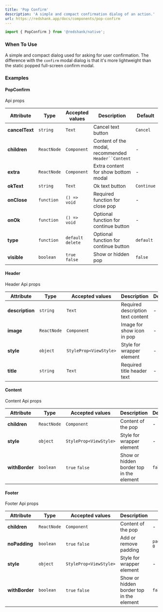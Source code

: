 ```yaml
---
title: 'Pop Confirm'
description: 'A simple and compact confirmation dialog of an action.'
url: https://redshank.app/docs/components/pop-confirm
---
```


```jsx
import { PopConfirm } from '@redshank/native';
```

### When To Use
A simple and compact dialog used for asking for user confirmation.
The difference with the `confirm` modal dialog is that it's more lightweight than the static popped full-screen confirm modal.

<Spacer y={2} />

### Examples

<Playground
  id="pop-confirm"
  title="Pop Confirm"
  description="Default Pop Confirm element."
  code={popConfirm.defaultCode}
/>

<Spacer y={2} />

<Playground
  id="complete-example"
  title="Complete Example"
  description="Complete example using Header, Content and Footer element."
  code={popConfirm.headerContentAndFooter}
/>

<Spacer y={2} />

<Playground
  id="confirm-delete"
  title="Confirm delete"
  description="Confirm action example."
  code={popConfirm.confirmDelete}
/>

<Spacer y={2} />

#### PopConfirm
Api props

| Attribute      | Type        | Accepted values    | Description                                         | Default    |
|----------------|-------------|--------------------|-----------------------------------------------------|------------|
| **cancelText** | `string`    | `Text`             | Cancel text button                                  | `Cancel`   |
| **children**   | `ReactNode` | `Component`        | Content of the modal, recommended `Header``Content` | -          |
| **extra**      | `ReactNode` | `Component`        | Extra content for show bottom modal                 | -          |
| **okText**     | `string`    | `Text`             | Ok text button                                      | `Continue` |
| **onClose**    | `function`  | `() => void`       | Required function for close pop                     | -          |
| **onOk**       | `function`  | `() => void`       | Optional function for continue button               | -          |
| **type**       | `function`  | `default` `delete` | Optional function for continue button               | `default`  |
| **visible**    | `boolean`   | `true` `false`     | Show or hidden pop                                  | `false`    |

<Spacer y={2} />

#### Header
Header Api props

| Attribute       | Type        | Accepted values        | Description                       | Default |
|-----------------|-------------|------------------------|-----------------------------------|---------|
| **description** | `string`    | `Text`                 | Required description text content | -       |
| **image**       | `ReactNode` | `Component`            | Image for show icon in pop        | -       |
| **style**       | `object`    | `StyleProp<ViewStyle>` | Style for wrapper element         | -       |
| **title**       | `string`    | `Text`                 | Required title header text        | -       |

<Spacer y={2} />

#### Content
Content Api props

| Attribute      | Type        | Accepted values        | Description                              | Default |
|----------------|-------------|------------------------|------------------------------------------|---------|
| **children**   | `ReactNode` | `Component`            | Content of the pop                       | -       |
| **style**      | `object`    | `StyleProp<ViewStyle>` | Style for wrapper element                | -       |
| **withBorder** | `boolean`   | `true` `false`         | Show or hidden border top in the element | `false` |


<Spacer y={2} />

#### Footer
Footer Api props

| Attribute      | Type        | Accepted values        | Description                              | Default               |
|----------------|-------------|------------------------|------------------------------------------|-----------------------|
| **children**   | `ReactNode` | `Component`            | Content of the pop                       | -                     |
| **noPadding**  | `boolean`   | `true` `false`         | Add or remove padding                    | `paddingSizes.md` `0` |
| **style**      | `object`    | `StyleProp<ViewStyle>` | Style for wrapper element                | -                     |
| **withBorder** | `boolean`   | `true` `false`         | Show or hidden border top in the element | `false`               |

